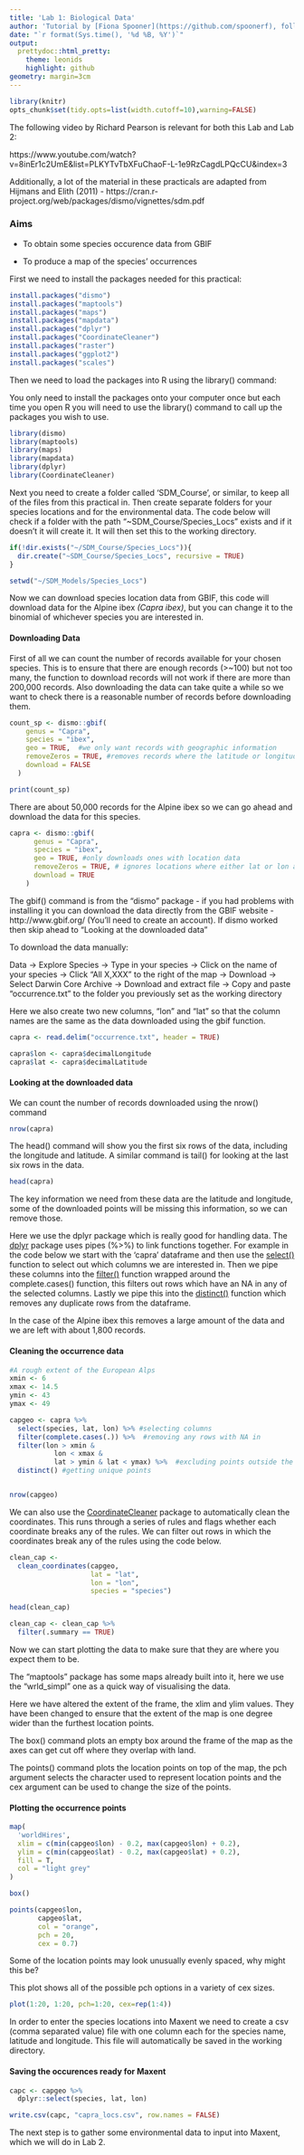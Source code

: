 ```yaml
---
title: 'Lab 1: Biological Data'
author: 'Tutorial by [Fiona Spooner](https://github.com/spoonerf), following tutorials by Richard Pearson for [courses at UCL](https://www.ucl.ac.uk/lifesciences-faculty-php/courses/viewcourse.php?coursecode=BIOL0032)'
date: "`r format(Sys.time(), '%d %B, %Y')`"
output:
  prettydoc::html_pretty:
    theme: leonids
    highlight: github
geometry: margin=3cm
---
```


```r
library(knitr)
opts_chunk$set(tidy.opts=list(width.cutoff=10),warning=FALSE)
```

The following video by Richard Pearson is relevant for both this Lab and Lab 2:

https://www.youtube.com/watch?v=8inEr1c2UmE&list=PLKYTvTbXFuChaoF-L-1e9RzCagdLPQcCU&index=3

Additionally, a lot of the material in these practicals are adapted from Hijmans and Elith (2011) - https://cran.r-project.org/web/packages/dismo/vignettes/sdm.pdf

### Aims


* To obtain some species occurence data from GBIF

* To produce a map of the species' occurrences

First we need to install the packages needed for this practical:

```r
install.packages("dismo")
install.packages("maptools")
install.packages("maps")
install.packages("mapdata")
install.packages("dplyr")
install.packages("CoordinateCleaner")
install.packages("raster")
install.packages("ggplot2")
install.packages("scales")
```

Then we need to load the packages into R using the library() command:

You only need to install the packages onto your computer once but each time you open R you will need to use the library() command to call up the packages you wish to use.

```r
library(dismo)
library(maptools)
library(maps)    
library(mapdata) 
library(dplyr)
library(CoordinateCleaner)
```


Next you need to create a folder called 'SDM_Course', or similar, to keep all of the files from this practical in. Then create separate folders for your species locations and for the environmental data. The code below will check if a folder with the path "~SDM_Course/Species_Locs" exists and if it doesn't it will create it. It will then set this to the working directory.


```r

if(!dir.exists("~/SDM_Course/Species_Locs")){
  dir.create("~SDM_Course/Species_Locs", recursive = TRUE)
}

setwd("~/SDM_Models/Species_Locs")
```


Now we can download species location data from GBIF, this code will download data for the Alpine ibex _(Capra ibex)_, but you can change it to the binomial of whichever species you are interested in.


#### Downloading Data

First of all we can count the number of records available for your chosen species. This is to ensure that there are enough records (>~100) but not too many, the function to download records will not work if there are more than 200,000 records. Also downloading the data can take quite a while so we want to check there is a reasonable number of records before downloading them. 

```r
count_sp <- dismo::gbif(
    genus = "Capra",
    species = "ibex",
    geo = TRUE,  #we only want records with geographic information
    removeZeros = TRUE, #removes records where the latitude or longitude are 0
    download = FALSE
  )

print(count_sp)

```

There are about 50,000 records for the Alpine ibex so we can go ahead and download the data for this species. 

```r
capra <- dismo::gbif(
      genus = "Capra",
      species = "ibex",
      geo = TRUE, #only downloads ones with location data
      removeZeros = TRUE, # ignores locations where either lat or lon are 0
      download = TRUE
    )

```
The gbif() command is from the "dismo" package - if you had problems with installing it you can download the data directly from the GBIF website - http://www.gbif.org/   (You'll need to create an account). If dismo worked then skip ahead to  "Looking at the downloaded data"

To download the data manually:

Data -> Explore Species -> Type in your species -> Click on the name of your species -> Click "All X,XXX" to the right of the map -> Download -> Select Darwin Core Archive -> Download and extract file -> Copy and paste "occurrence.txt" to the folder you previously set as the working directory 

Here we also create two new columns, "lon" and "lat" so that the column names are the same as the data downloaded using the gbif function.

```r


capra <- read.delim("occurrence.txt", header = TRUE)

capra$lon <- capra$decimalLongitude
capra$lat <- capra$decimalLatitude

```

#### Looking at the downloaded data

We can count the number of records downloaded using the nrow() command

```r
nrow(capra) 
```

The head() command will show you the first six rows of the data, including the longitude and latitude. A similar command is tail() for looking at the last six rows in the data.


```r
head(capra)

```

The key information we need from these data are the latitude and longitude, some of the downloaded points will be missing this information, so we can remove those.

Here we use the dplyr package which is really good for handling data. The [dplyr](https://dplyr.tidyverse.org/) package uses pipes (%>%) to link functions together. For example in the code below we start with the 'capra' dataframe and then use the [select()](https://dplyr.tidyverse.org/reference/select.html) function to select out which columns we are interested in. Then we pipe these columns into the [filter()](https://dplyr.tidyverse.org/reference/filter.html) function wrapped around the complete.cases() function, this filters out rows which have an NA in any of the selected columns. Lastly we pipe this into the [distinct()](https://dplyr.tidyverse.org/reference/distinct.html) function which removes any duplicate rows from the dataframe.

In the case of the Alpine ibex this removes a large amount of the data and we are left with about 1,800 records. 

#### Cleaning the occurrence data

```r
#A rough extent of the European Alps
xmin <- 6
xmax <- 14.5
ymin <- 43
ymax <- 49

capgeo <- capra %>%
  select(species, lat, lon) %>% #selecting columns
  filter(complete.cases(.)) %>%  #removing any rows with NA in
  filter(lon > xmin &
           lon < xmax &
           lat > ymin & lat < ymax) %>%  #excluding points outside the alps
  distinct() #getting unique points


nrow(capgeo)
```

We can also use the [CoordinateCleaner](https://cran.r-project.org/web/packages/CoordinateCleaner/index.html) package to automatically clean the coordinates. This runs through a series of rules and flags whether each coordinate breaks any of the rules. We can filter out rows in which the coordinates break any of the rules using the code below. 

```r
clean_cap <-
  clean_coordinates(capgeo,
                    lat = "lat",
                    lon = "lon",
                    species = "species")

head(clean_cap)

clean_cap <- clean_cap %>%
  filter(.summary == TRUE)

```

Now we can start plotting the data to make sure that they are where you expect them to be.

The "maptools" package has some maps already built into it, here we use the "wrld_simpl" one as a quick way of visualising the data. 

Here we have altered the extent of the frame, the xlim and ylim values. They have been changed to ensure that the extent of the map is one degree wider than the furthest location points.

The box() command plots an empty box around the frame of the map as the axes can get cut off where they overlap with land.

The points() command plots the location points on top of the map, the pch argument selects the character used to represent location points and the cex argument can be used to change the size of the points.

#### Plotting the occurrence points

```r
map(
  'worldHires',
  xlim = c(min(capgeo$lon) - 0.2, max(capgeo$lon) + 0.2),
  ylim = c(min(capgeo$lat) - 0.2, max(capgeo$lat) + 0.2),
  fill = T,
  col = "light grey"
)

box()

points(capgeo$lon,
       capgeo$lat,
       col = "orange",
       pch = 20,
       cex = 0.7)
```
Some of the location points may look unusually evenly spaced, why might this be?

This plot shows all of the possible pch options in a variety of cex sizes.

```r
plot(1:20, 1:20, pch=1:20, cex=rep(1:4))
```

In order to enter the species locations into Maxent we need to create a csv (comma separated value) file with one column each for the species name, latitude and longitude. This file will automatically be saved in the working directory.


#### Saving the occurences ready for Maxent

```r
capc <- capgeo %>% 
  dplyr::select(species, lat, lon)

write.csv(capc, "capra_locs.csv", row.names = FALSE)
```

The next step is to gather some environmental data to input into Maxent, which we will do in Lab 2.
